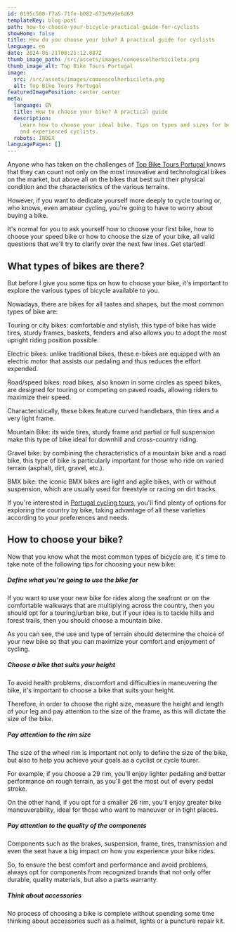 ```yaml
---
id: 0195c500-f7a5-71fe-b082-673e9e9e6d69
templateKey: blog-post
path: how-to-choose-your-bicycle-practical-guide-for-cyclists
showHome: false
title: How do you choose your bike? A practical guide for cyclists
language: en
date: 2024-06-21T08:21:12.887Z
thumb_image_path: /src/assets/images/comoescolherbicileta.png
thumb_image_alt: Top Bike Tours Portugal
image:
  src: /src/assets/images/comoescolherbicileta.png
  alt: Top Bike Tours Portugal
featuredImagePosition: center center
meta:
  language: EN
  title: How to choose your bike? A practical guide
  description:
    Learn how to choose your ideal bike. Tips on types and sizes for beginners
    and experienced cyclists.
  robots: INDEX
languagePages: []
---
```


Anyone who has taken on the challenges of
[Top Bike Tours Portugal ](https://topbiketoursportugal.com/)knows that they can
count not only on the most innovative and technological bikes on the market, but
above all on the bikes that best suit their physical condition and the
characteristics of the various terrains.

However, if you want to dedicate yourself more deeply to cycle touring or, who
knows, even amateur cycling, you're going to have to worry about buying a bike.

It's normal for you to ask yourself how to choose your first bike, how to choose
your speed bike or how to choose the size of your bike, all valid questions that
we'll try to clarify over the next few lines. Get started!

## What types of bikes are there?

But before I give you some tips on how to choose your bike, it's important to
explore the various types of bicycle available to you.

Nowadays, there are bikes for all tastes and shapes, but the most common types
of bike are:

Touring or city bikes: comfortable and stylish, this type of bike has wide
tires, sturdy frames, baskets, fenders and also allows you to adopt the most
upright riding position possible.

Electric bikes: unlike traditional bikes, these e-bikes are equipped with an
electric motor that assists our pedaling and thus reduces the effort expended.

Road/speed bikes: road bikes, also known in some circles as speed bikes, are
designed for touring or competing on paved roads, allowing riders to maximize
their speed.

Characteristically, these bikes feature curved handlebars, thin tires and a very
light frame.

Mountain Bike: its wide tires, sturdy frame and partial or full suspension make
this type of bike ideal for downhill and cross-country riding.

Gravel bike: by combining the characteristics of a mountain bike and a road
bike, this type of bike is particularly important for those who ride on varied
terrain (asphalt, dirt, gravel, etc.).

BMX bike: the iconic BMX bikes are light and agile bikes, with or without
suspension, which are usually used for freestyle or racing on dirt tracks.

If you're interested in
[Portugal cycling tours](https://www.topbiketoursportugal.com/), you'll find
plenty of options for exploring the country by bike, taking advantage of all
these varieties according to your preferences and needs.

## How to choose your bike?

Now that you know what the most common types of bicycle are, it's time to take
note of the following tips for choosing your new bike:

##### Define what you're going to use the bike for

If you want to use your new bike for rides along the seafront or on the
comfortable walkways that are multiplying across the country, then you should
opt for a touring/urban bike, but if your idea is to tackle hills and forest
trails, then you should choose a mountain bike.

As you can see, the use and type of terrain should determine the choice of your
new bike so that you can maximize your comfort and enjoyment of cycling.

##### Choose a bike that suits your height

To avoid health problems, discomfort and difficulties in maneuvering the bike,
it's important to choose a bike that suits your height.

Therefore, in order to choose the right size, measure the height and length of
your leg and pay attention to the size of the frame, as this will dictate the
size of the bike.

##### Pay attention to the rim size

The size of the wheel rim is important not only to define the size of the bike,
but also to help you achieve your goals as a cyclist or cycle tourer.

For example, if you choose a 29 rim, you'll enjoy lighter pedaling and better
performance on rough terrain, as you'll get the most out of every pedal stroke.

On the other hand, if you opt for a smaller 26 rim, you'll enjoy greater bike
maneuverability, ideal for those who want to maneuver or in tight places.

##### Pay attention to the quality of the components

Components such as the brakes, suspension, frame, tires, transmission and even
the seat have a big impact on how you experience your bike rides.

So, to ensure the best comfort and performance and avoid problems, always opt
for components from recognized brands that not only offer durable, quality
materials, but also a parts warranty.

##### Think about accessories

No process of choosing a bike is complete without spending some time thinking
about accessories such as a helmet, lights or a puncture repair kit.
